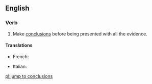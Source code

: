 ==English==

===Verb===
{{head|en|verb|head=[[jump]] [[to]] [[conclusions]]}}

# {{context|idiomatic|lang=en}} Make [[conclusion]]s before being presented with all the evidence.

====Translations====
{{trans-top|make conclusions before being presented with all the evidence}}
* French: {{t|fr|sauter aux conclusions}}
{{trans-mid}}
* Italian: {{t|it|saltare alle conclusioni}}
{{trans-bottom}}

[[pl:jump to conclusions]]